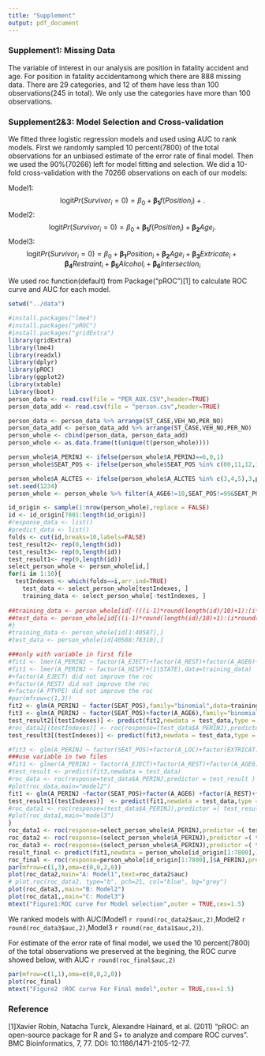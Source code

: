 ```yaml
---
title: "Supplement"
output: pdf_document
---
```


### Supplement1: Missing Data
The variable of interest in our analysis are position in fatality accident and age. For position in fatality accidentamong which there are 888 missing data. There are 29 categories,  and 12 of them have less than 100 observations(245 in total). We only use the categories have more than 100 observations.

### Supplement2&3: Model Selection and Cross-validation
We fitted three logistic regression models and used  using AUC to rank models. First we randomly sampled 10 percent(7800) of the total observations for an unbiased estimate of the error rate of final model. Then we used the 90%(70266) left for model fitting and selection. We did a 10-fold cross-validation with the 70266 observations on each of our models:

Model1:
$$
\text{logit}Pr(Survivor_i=0) = \beta_0 + \boldsymbol{\beta_1}f(Position_i) + .
$$
Model2:
$$
\text{logit}Pr(Survivor_i=0) = \beta_0 + \boldsymbol{\beta_1}f(Position_i) + \boldsymbol{\beta_2}Age_i.
$$
Model3:
$$
\text{logit}Pr(Survivor_i=0) = \beta_0 + \boldsymbol{\beta_1} Position_i + \boldsymbol{\beta_2} Age_i + \boldsymbol{\beta_3} Extricate_i + \boldsymbol{\beta_4} Restraint_i + \boldsymbol{\beta_5} Alcohol_i + \boldsymbol{\beta_6} Intersection_i
$$

We used roc function(default) from Package("pROC")[1] to calculate ROC curve and AUC for each model. 


```r
setwd("../data")

#install.packages("lme4")
#install.packages("pROC")
#install.packages("gridExtra")
library(gridExtra)
library(lme4)
library(readxl)
library(dplyr)
library(pROC)
library(ggplot2)
library(xtable)
library(boot)
person_data <- read.csv(file = "PER_AUX.CSV",header=TRUE)
person_data_add <- read.csv(file = "person.csv",header=TRUE)

person_data <- person_data %>% arrange(ST_CASE,VEH_NO,PER_NO)
person_data_add <- person_data_add %>% arrange(ST_CASE,VEH_NO,PER_NO)
person_whole <- cbind(person_data, person_data_add)
person_whole <- as.data.frame(t(unique(t(person_whole))))

person_whole$A_PERINJ <- ifelse(person_whole$A_PERINJ==6,0,1)
person_whole$SEAT_POS <- ifelse(person_whole$SEAT_POS %in% c(00,11,12,13,21,22,23,29,31,32,33,50,51,52,98,99),person_whole$SEAT_POS,99)

person_whole$A_ALCTES <- ifelse(person_whole$A_ALCTES %in% c(3,4,5),3,person_whole$A_ALCTES)
set.seed(1234)
person_whole <- person_whole %>% filter(A_AGE6!=10,SEAT_POS!=99&SEAT_POS!=98)

id_origin <- sample(1:nrow(person_whole),replace = FALSE)
id <- id_origin[7801:length(id_origin)]
#response_data <- list()
#predict_data <- list()
folds <- cut(id,breaks=10,labels=FALSE)
test_result2<- rep(0,length(id))
test_result3<- rep(0,length(id))
test_result1<- rep(0,length(id))
select_person_whole <- person_whole[id,]
for(i in 1:10){
  testIndexes <- which(folds==i,arr.ind=TRUE)
    test_data <- select_person_whole[testIndexes, ]
    training_data <- select_person_whole[-testIndexes, ]
   
##training_data <- person_whole[id[-(((i-1)*round(length(id)/10)+1):(i*round(length(id)/10)))],]
##test_data <- person_whole[id[((i-1)*round(length(id)/10)+1):(i*round(length(id)/10))],]
#}
#training_data <- person_whole[id[1:40587],]
#test_data <- person_whole[id[40588:78310],]

###only with variable in first file
#fit1 <- lmer(A_PERINJ ~ factor(A_EJECT)+factor(A_REST)+factor(A_AGE6)+factor(A_ALCTES)+factor(A_LOC)+factor(A_REST)+factor(A_PTYPE)+(1|STATE),data=training_data)
#fit1 <- lmer(A_PERINJ ~ factor(A_HISP)+(1|STATE),data=training_data)
#+factor(A_EJECT) did not improve the roc
#+factor(A_REST) did not improve the roc
#+factor(A_PTYPE) did not improve the roc
#par(mfrow=c(1,3))
fit2 <- glm(A_PERINJ ~ factor(SEAT_POS),family="binomial",data=training_data)
fit3 <- glm(A_PERINJ ~ factor(SEAT_POS)+factor(A_AGE6),family="binomial",data=training_data)
test_result2[(testIndexes)] <- predict(fit2,newdata = test_data,type = "response")
#roc_data2[(testIndexes)] <- roc(response=(test_data$A_PERINJ),predictor = (test_result) )
test_result3[(testIndexes)] <- predict(fit3,newdata = test_data,type = "response")

#fit3 <- glm(A_PERINJ ~ factor(SEAT_POS)+factor(A_LOC)+factor(EXTRICAT),family="binomial",data=training_data)
###use variable in two files
#fit1 <- glmer(A_PERINJ ~ factor(A_EJECT)+factor(A_REST)+factor(A_AGE6)+factor(A_ALCTES)+factor(A_LOC)+factor(A_REST)+factor(A_PTYPE)+factor(SEAT_POS)+factor(EXTRICAT)+factor(DRUGS)+(1|STATE),data=training_data,family="binomial")
#test_result <- predict(fit3,newdata = test_data)
#roc_data <- roc(response=test_data$A_PERINJ,predictor = test_result )
#plot(roc_data,main="model2")
fit1 <- glm(A_PERINJ ~factor(SEAT_POS)+factor(A_AGE6) +factor(A_REST)+factor(A_ALCTES)+factor(A_LOC)+factor(EXTRICAT),family="binomial",data=training_data)
test_result1[(testIndexes)]  <- predict(fit1,newdata = test_data,type = "response")
#roc_data1 <- roc(response=(test_data$A_PERINJ),predictor =( test_result) )
#plot(roc_data1,main="model3")
}
roc_data1 <- roc(response=select_person_whole$A_PERINJ,predictor =( test_result1) )
roc_data2 <- roc(response=(select_person_whole$A_PERINJ),predictor =( test_result2) )
roc_data3 <- roc(response=(select_person_whole$A_PERINJ),predictor =( test_result3) )
result_final <- predict(fit1,newdata = person_whole[id_origin[1:7800],],type = "response")
roc_final <- roc(response=person_whole[id_origin[1:7800],]$A_PERINJ,predictor =result_final )
par(mfrow=c(1,3),oma=c(0,0,2,0))
plot(roc_data2,main="A: Model1",text=roc_data2$auc)
# plot.roc(roc_data2, type="b", pch=21, col="blue", bg="grey")
plot(roc_data3,,main="B: Model2")
plot(roc_data1,,main="C: Model3")
mtext("Figure1:ROC curve For Model selection",outer = TRUE,cex=1.5)
```

We ranked models with AUC(Model1 `r round(roc_data2$auc,2) `,Model2 `r round(roc_data3$auc,2) `,Model3 `r round(roc_data1$auc,2) `).

For estimate of the error rate of final model, we used the 10 percent(7800) of the total observations we preserved at the begining, the ROC curve showed below, with AUC `r round(roc_final$auc,2) `

```r
par(mfrow=c(1,1),oma=c(0,0,2,0))
plot(roc_final)
mtext("Figure2 :ROC curve For Final model",outer = TRUE,cex=1.5)
```


### Reference

[1]Xavier Robin, Natacha Turck, Alexandre Hainard, et al. (2011) “pROC: an open-source package for R and S+ to analyze and compare ROC curves”. BMC Bioinformatics, 7, 77. DOI: 10.1186/1471-2105-12-77.